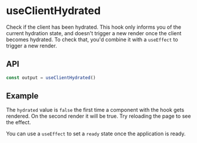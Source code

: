 
<Meta title="Hooks/useClientHydrated" />

# useClientHydrated

Check if the client has been hydrated. This hook only informs you of the current hydration state, and
doesn't trigger a new render once the client becomes hydrated. To check that, you'd combine it with
a `useEffect` to trigger a new render.

## API

```js
const output = useClientHydrated()
```

## Example

The `hydrated` value is `false` the first time a component with the hook gets rendered. On the
second render it will be true. Try reloading the page to see the effect.

<Canvas>
  <Story story={stories.SSRHydratedState} />
</Canvas>

You can use a `useEffect` to set a `ready` state once the application is ready.

<Canvas>
  <Story story={stories.RehydrateOnClient} />
</Canvas>
